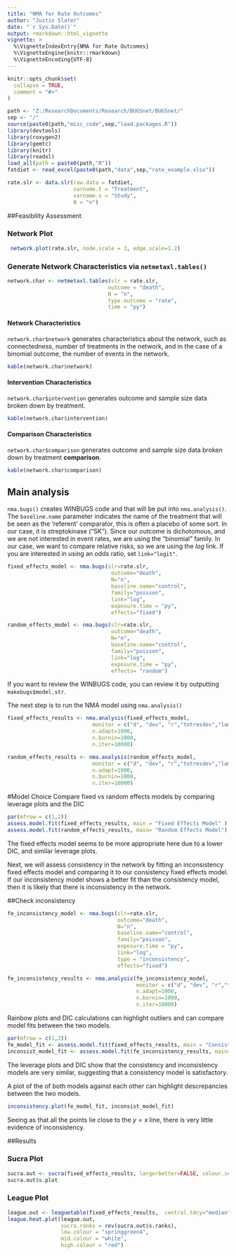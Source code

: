 ```yaml
---
title: "NMA for Rate Outcomes"
author: "Justin Slater"
date: "`r Sys.Date()`"
output: rmarkdown::html_vignette
vignette: >
  %\VignetteIndexEntry{NMA for Rate Outcomes}
  %\VignetteEngine{knitr::rmarkdown}
  %\VignetteEncoding{UTF-8}
---
```


```r
knitr::opts_chunk$set(
  collapse = TRUE,
  comment = "#>"
)
```


```r
path <- "Z:/ResearchDocuments/Research/BUGSnet/BUGSnet/"
sep <- "/"
source(paste0(path,"misc_code",sep,"load.packages.R"))
library(devtools)
library(roxygen2)
library(gemtc)
library(knitr)
library(readxl)
load_all(path = paste0(path,"R"))
fatdiet <- read_excel(paste0(path,"data",sep,"rate_example.xlsx"))
```

``` r
rate.slr <- data.slr(raw.data = fatdiet,
                     varname.t = "Treatment",
                     varname.s = "Study",
                     N = "n")
```

##Feasibility Assessment

### Network Plot


```r
 network.plot(rate.slr, node.scale = 3, edge.scale=1.2)
```


### Generate Network Characteristics via `netmetaxl.tables()`

```r
network.char <- netmetaxl.tables(slr = rate.slr,
                                outcome = "death",
                                N = "n",
                                type.outcome = "rate",
                                time = "py")
```

#### Network Characteristics
`network.char$network` generates characteristics about the network, such as connectedness, number of treatments in the network, and in the case of a binomial outcome, the number of events in the network.
```r
kable(network.char$network)
```

#### Intervention Characteristics
`network.char$intervention` generates outcome and sample size data broken down by treatment.

```r
kable(network.char$intervention)
```

#### Comparison Characteristics
`network.char$comparison` generates outcome and sample size data broken down by treatment **comparison**.
```r
kable(network.char$comparison)
```

## Main analysis
`nma.bugs()` creates WINBUGS code and that will be put into `nma.analysis()`. The `baseline.name` parameter indicates the name of the treatment that will be seen as the 'referent' comparator, this is often a placebo of some sort. In our case, it is streptokinase ("SK"). Since our outcome is dichotomous, and we are not interested in event rates, we are using the "binomial" family. In our case, we want to compare relative risks, so we are using the $log$ link. If you are interested in using an odds ratio, set `link="logit"`.
```r
fixed_effects_model <- nma.bugs(slr=rate.slr,
                                 outcome="death",
                                 N="n",
                                 baseline.name="control",
                                 family="poisson",
                                 link="log",
                                 exposure.time = "py",
                                 effects="fixed")

random_effects_model <- nma.bugs(slr=rate.slr,
                                 outcome="death",
                                 N="n",
                                 baseline.name="control",
                                 family="poisson",
                                 link="log",
                                 exposure.time = "py",
                                 effects= "random")

```

If you want to review the WINBUGS code, you can review it by outputting `makebugs$model.str`. 

The next step is to run the NMA model using `nma.analysis()`
```r
fixed_effects_results <- nma.analysis(fixed_effects_model,
                           monitor = c("d", "dev", "r","totresdev","lambda", "theta"),
                           n.adapt=1000,
                           n.burnin=1000,
                           n.iter=10000)

random_effects_results <- nma.analysis(random_effects_model,
                           monitor = c("d", "dev", "r","totresdev","lambda", "theta"),
                           n.adapt=1000,
                           n.burnin=1000,
                           n.iter=10000)

```

#Model Choice
Compare fixed vs random effects models by comparing leverage plots and the DIC
```r
par(mfrow = c(1,2))
assess.model.fit(fixed_effects_results, main = "Fixed Effects Model" )
assess.model.fit(random_effects_results, main= "Random Effects Model")
```

The fixed effects model seems to be more appropriate here due to a lower DIC, and similar leverage plots.

Next, we will assess consistency in the network by fitting an inconsistency fixed effects model and comparing it to our
consistency fixed effects model. If our inconsistency model shows a better fit than the consistency model, then 
it is likely that there is inconsistency in the network.

##Check inconsistency
```r
fe_inconsistency_model <- nma.bugs(slr=rate.slr,
                                   outcome="death",
                                   N="n",
                                   baseline.name="control",
                                   family="poisson",
                                   exposure.time = "py",
                                   link="log",
                                   type = "inconsistency",
                                   effects="fixed")

fe_inconsistency_results <- nma.analysis(fe_inconsistency_model,
                                         monitor = c("d", "dev", "r","totresdev","lambda", "theta"),
                                         n.adapt=1000,
                                         n.burnin=1000,
                                         n.iter=10000)

```

Rainbow plots and DIC calculations can highlight outliers and can compare model fits between the two models. 
```r
par(mfrow = c(1,2))
fe_model_fit <- assess.model.fit(fixed_effects_results, main = "Consistency Model" )
inconsist_model_fit <- assess.model.fit(fe_inconsistency_results, main= "Inconsistency Model")
```
The leverage plots and DIC show that the consistency and inconsistency models are very similar, suggesting that
a consistency model is satisfactory.

A plot of the \code{pmdev} of both models against each other can highlight descrepancies between the two models.
```r
inconsistency.plot(fe_model_fit, inconsist_model_fit)
```

Seeing as that all the points lie close to the $y=x$ line, there is very little evidence of inconsistency.

##Results

### Sucra Plot
```r
sucra.out <- sucra(fixed_effects_results, largerbetter=FALSE, colour.set= "Set1")
sucra.out$s.plot
```

### League Plot
```r
league.out <- leaguetable(fixed_effects_results,  central.tdcy="median", layout="long")
league.heat.plot(league.out, 
                 sucra.ranks = rev(sucra.out$s.ranks), 
                 low.colour = "springgreen4", 
                 mid.colour = "white",
                 high.colour = "red")
```